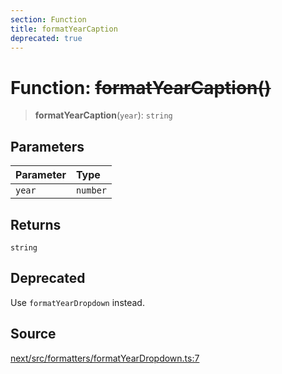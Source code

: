 ```yaml
---
section: Function
title: formatYearCaption
deprecated: true
---
```


# Function: ~~formatYearCaption()~~

> **formatYearCaption**(`year`): `string`

## Parameters

| Parameter | Type |
| :------ | :------ |
| `year` | `number` |

## Returns

`string`

## Deprecated

Use `formatYearDropdown` instead.

## Source

[next/src/formatters/formatYearDropdown.ts:7](https://github.com/gpbl/react-day-picker/blob/a8bfa5451/next/src/formatters/formatYearDropdown.ts#L7)
